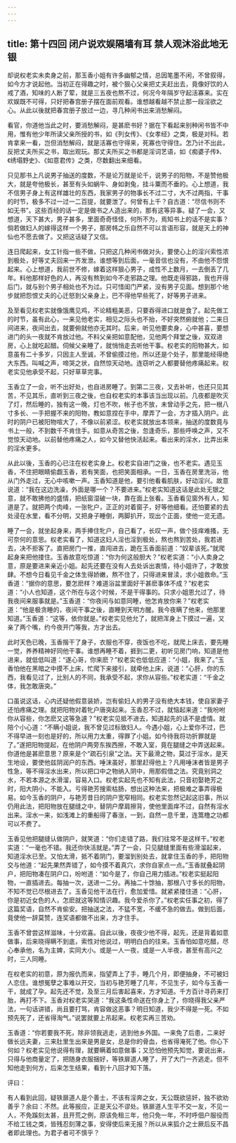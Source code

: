 ```yaml
---
---
---
```

title: 第十四回 闭户说欢娱隔墙有耳 禁人观沐浴此地无银
---



却说权老实未卖身之前，那玉香小姐有许多幽郁之情，总因笔墨不闲，不曾叙得，如今方才说起他。当初正在得趣之时，被个狠心父亲把丈夫赶出去，竟像好饮的人戒了酒，知味的人断了荤，就是三五夜也熬不过，何况今年隔岁守起活寡来。实在欢娱既不可得，只好把春宫册子摆在面前观看。谁想越看越不禁止那一段淫欲之心。从此以後就把春宫册子放过一边，寻几种闲书出来消愁解闷。

看官，你道他当此之时，要消愁解闷，是甚麽书好？据在下看起来别种闲书皆不中用，惟有他少年所读父亲所授的书，如《列女传》、《女孝经》之类，极是对科。若肯拿来一看，岂但消愁解闷，就是活寡也守得来，死寡也守得住。怎乃计不出此，反把丈夫所买之书，取出观玩。那丈夫所买之书都是淫词艺语，如《痴婆子传》、《绣塌野史》、《如意君传》之类，尽数翻出来细看。

只见那书上凡说男子抽送的度数，不是论万就是论千，说男子的阳物，不是赞他极大，就是夸他极长，甚至有头如蜗牛、身如剥兔，挂斗粟而不垂的。心上想道，我不信男子身上有这样雄壮的东西，我家男子的物事长不过二寸，大不过两指，干事的时节，极多不过一过一二百提，就要泄了。何曾有上千？自古道：“尽信书则不如无书”。这些百经的话一定是做书之人造出来的，那有这等异事。疑了一会，又想道，天下甚大，男子甚多，里面奇奇怪怪，何所不为，焉知书上的话不是实事？倘若做妇人的嫁得这样一个男子，那房帏之乐自然不可以言语形容，就是天上的神仙也不愿去做了。又把这话疑了又信。

连日爬起来，女工针指一些不做，只把这几种闲书做对头，要使心上的淫兴索性浓到极处，好等丈夫回来一齐发泄。谁想等到后面，一毫音信也没有，不由他不怨恨起来。心上想道，我前世不修，嫁着这样狠心男子，成性不上数月，一去倒丢了几年。料他那样好色的人，再没有熬到如今不走邪路之理。他既走得邪路，我也开得后门，就与别个男子相处也不为过。只可惜闺门严紧，没有男子见面。想到那个地步就把怨恨丈夫的心迁怒到父亲身上，巴不得他早些死了，好等男子进来。

及至看见权老实就像饿鹰见鸡，不论精粗美恶，只要吞得进口就是食了。起先做工的时节，虽有此心，一来见他老实，相见之际头也不抬，不好突然俯就他；二来日间进来，夜间出去，就要俯就他亦无其时。后来，听见他要卖身，心中甚喜，要想进门的头一夜就不肯放过他。不料父亲把如意配他，见他两个拜堂之後，双双进房，心上就吃起醋。伺候父亲睡了，就悄悄走去听他干事。权老实的阳物甚大，如意虽有二十多岁，只因主人至诚，不曾偷摸过他，所以还是个处子，那里能经得绝大东西。叫喊之声，啼哭之状，自然惊天动地。连窃听之人都要替他疼痛起来。权老实见他承受不起，只好草草完事。

玉香立了一会，听不出好处，也自进房睡了。到第二三夜，又去补听，也还只见其苦，不见其乐，直听到三夜之後，也自权老实的本事该当出现以前。几夜都是吹灭了灯，然后睡的，独有这一晚，灯也不吹，帐子也不放，未曾动手之先，把一根八寸多长、一手把握不来的阳物，教如意捏在手中，摩弄了一会，方才插入阴户。此时的阴户已被阳物喧大了，不像以前紧涩。权老实就放出本领来，抽送的度数竟与书上一般，不到数千不肯住手。如意从奇苦之後，忽逢奇乐，那些呼唤之声，又不觉惊天动地。以前替他疼痛之人，如今又替他快活起来。看出来的淫水，比弄出来的淫水更多。

从此以後，玉香的心已注在权老实身上。权老实自进门之後，也不老实。遇见玉香，不住把眼睛偷觑玉香，若有笑面，也把笑面相承。一日，玉香在房里洗浴，他从门外走过，无心中咳嗽一声。玉香知道是他，要引他看看肌肤，好动淫兴。故意说道：“我在这边洗澡，外面是哪一个？不要进来。”权老实知道这话是此处无银之意，就不敢拂他的盛情，把纸窗湿破一块，靠在面上张看。玉香看见窗外有人，知道是了。就把两个肉峰，一张牝户，正正的对着窗子，好等他细看。还怕要紧的去处浸在水里，看不分明，又把身子睡倒，两脚扒开，现出个正面，使他一览无遗。

睡了一会，就坐起身来，两手捧住牝户，自己看了，长叹一声，做个技痒难搔，无可奈何的意思。权老实看了，知道这妇人淫也淫到极处，熬也熬到苦处，我若进去，决不拒客了。直把房门一推，直闯进去，跪在玉香面前道：“奴辈该死。”就爬起身来把他搂住。玉香故意吃惊道：“你为何这般胆大？”权老实道：“小人卖身之意，原是要进来亲近小姐。起先还要在没有人去处诉出衷情，待小姐许了，才敢放肆。不想今日看见千金之体生得娇嫩，熬不住了，只得进来冒渎，求小姐救命。”玉香道：“据你的意思，要怎麽样？难道浴盆里面好干甚麽事体不成？”权老实道：“小人也知道，这个所在与这个时候，不是干得事的。只求小姐恩允过了，待我夜间来服事就是。”玉香道：“你夜间与如意同睡，他怎肯放你来？”权老实道：“他是极贪睡的，夜间干事之後，直睡到天明方醒。我今夜瞒了他来，他那里知道。”玉香道：“这等，依你就是。”权老实见他允了，就把浑身上下摸过一遍，又亲了两个嘴，约今夜开门等我，方才出去。

此时天色已晚，玉香揩干了身子，衣服也不穿，夜饭也不吃，就爬上床去，要先睡一觉，养养精神好同他干事。谁想再睡不着，捱到二更，初听见房门响，知道是他进来，就低低叫道：“遂心哥，你来麽？”权老实也低低应道：“小姐，我来了。”玉香怕他在黑暗之中摸不上床，忙爬下来接引，就牵他上床，说道：“心肝，你的东西，我看见过了，比别人的不同，我承受不起，求你从容些。”权老实道：“千金之体，我怎敢唐突。”

口虽说这话，心内还疑他假意装娇，岂有偷妇人的男子没有绝大本钱，使自家妻子还怕疼痛之理。就把阳物对着牝户唐突起来。玉香忍不过，就恼起来道：“我吩咐你从容些，你怎麽又这等急遽？”权老实见抵不进去，知道起先的话不是虚情。就陪个小心道：“不瞒小姐说，我不曾见过标致妇人。今遇小姐，心上爱你不过，巴不得早进一刻也是好的，所以用力太重，得罪了小姐。如今待我将功折罪就是了。”遂把阳物提起，在他阴户两旁东挨西擦，不敢入室，竟在腿缝之中弄送起来。你道他是甚麽意思？原来是个“疏石引泉”之法。天下最滑之物，莫过于淫水，是天生地设，要使他兹阴润户的东西。唾沫虽好，那里赶得他上？凡用唾沫者皆是男子性急，等不得淫水出来，所以把口中之物纳入阴中，用那假借之法。究竟别洞之水，不若本源之水滑溜，容易入口。权老实起先也不知有此法，只音初娶艳芳之时，阳大阴小，不能入。亏得艳芳搜索枯肠，想出这种法来，把极难之事弄得极易。如今玉香的阴户，与艳芳昔日的阴户宽窄相同。权老实忽然记起这旧事，所以仍用此法，把阳物放在腿缝之中，替阴户摩肩擦背，使他里面痒不过，自然有淫水出来。淫水一来，如浅滩上的重船得了春涨，一到，自然一息千里，连篙橹之功都可以不费了。

玉香见他把腿缝认做阴户，就笑道：“你们走错了路，我们往常不是这样干。”权老实道：“一毫也不错。我还你快活就是。”弄了一会，只见腿缝里面有些滑溜起来，知道淫水已至。又怕太滑，抵不着阴门，要溜到别处去，就拿住玉香的手，把阳物交与他道：“起先果然弄错了，如今摸不着真穴，求你自家点一点。”玉香就叠起阴户，把阳物凑在阴户口，吩咐道：“如今是了，你自己用力插进。”权老实挺起阳物，一直插进去。每抽一次，送进一二分。再抽二十馀抽，那根八寸多长的阳物，不知不觉已尽根进去了。玉香见他干法在行，愈加爱惜。就紧紧搂住道：“心肝，你是初近女色的人，怎麽就这等知情识趣。我今爱杀你了。”权老实任事之初，得了这篇奖语，自然不肯偷安。把抽送之法，不猛不宽，不缓不急的做去。做到后面，竟使他一辞莫赞，连奖语都做不出来，方才住手。

玉香不曾尝这样滋味，十分欢喜。自此以後，夜夜少他不得，起先，还是背着如意做事，后来晓得瞒不到底，索性对他说过，明明白白的往来。玉香怕如意吃醋，尽心奉承他，名为主婢，实同大小。或是一人一夜，或是一人半夜，甚至有高兴之时，三人同睡。

在权老实的初意，原为报仇而来，指望弄上了手，睡几个月，即便抽身，不可被妇人恋住。谁想冤孽之事难以开交，当初与艳芳睡了几年，不见生子，如今与玉香一干，就成了孕。起先还不觉，及至三月后害起喜来，方才知道。千方百计寻药来打胎，再打不下。玉香对权老实哭道：“我这条性命送在你身上了，你晓得我父亲严法，一句话讲错，尚且要打骂，肯容做这恶事？明日知道，我少不得是一死。不如预先死了，还省得淘气。”说罢就要上吊起来。权老实再三苦劝。

玉香道：“你若要我不死，除非领我逃走，逃到他乡外国。一来免了后患，二来好做长远夫妻，三来肚里生出来是男是女，总是你的骨血，也省得淹死了他。你心下何如？权老实见他说得有理，就要瞒着如意做事；又恐怕他预先知觉，要说出来，只得与他商量定了，把随身衣服捆好，等铁扉道人睡了，开了大门一齐逃走。但不知他走到何方，后来怎生结果，看到十八回才知下落。

评曰：

有人看到此回，疑铁扉道人是个善士，不该有淫奔之女，天公既欲惩奸，独不欲劝善乎？余曰：不然。此等报应，正是天公不谬处。铁扉道人生平不交一友，不见一人，不免蹊刻太甚，且开荒之例，原该免租三年，他只免一年，不时呼佃户服役而不给工钱之类，皆残忍刻薄之事，安得使后来无报？所以从来狐介之士厥后反不昌者即此理也。为君子者可不慎乎？